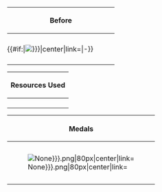 {| class="wikitable" style="width:500px; text-align:center;"
|-
! colspan="3" |Before
! colspan="3" |After
|-
| style="width:250px; padding:10px 0px;" colspan="3" |<div style="width:250px; overflow:hidden;">{{#if:{{{before|}}}|[[File:{{{before|}}}|center|link=]]|-}}</div>
| style="width:250px; padding:5px 0px;" colspan="3" |<div style="width:250px; overflow:hidden;">{{#if:{{{after|}}}|[[File:{{{after|}}}|center|link=]]|-}}</div>
|}

{| class="wikitable" style="width:500px;"
! colspan="6" |Resources Used
|-
| style="100px;" |{{Fuel}} {{{fuel|0}}}
| style="100px;" |{{Ammo}} {{{ammo|0}}}
| style="100px;" |{{Steel}} {{{steel|0}}}
| style="100px;" |{{Bauxite}} {{{bauxite|0}}}
| style="100px;" |[[File:Irepair.png|18px]] {{{buckets|0}}}
|}

{| class="wikitable" style="width:500px; {{#ifeq: {{{e5|None}}}|Hard|background:#ff0;|}}"
! colspan="6" style="font-size:16px; padding:5px 0px 3px;" |Medals
|-
| style="100px; height:100px;" |[[File:EventMedal-{{{e1|None}}}.png|80px|center|link=]]
| style="100px; height:100px;" |[[File:EventMedal-{{{e2|None}}}.png|80px|center|link=]]
| style="100px; height:100px;" |[[File:EventMedal-{{{e3|None}}}.png|80px|center|link=]]
| style="100px; height:100px;" |[[File:EventMedal-{{{e4|None}}}.png|80px|center|link=]]
| style="100px; height:100px;" |[[File:EventMedal-{{{e5|None}}}.png|80px|center|link=]]
|}